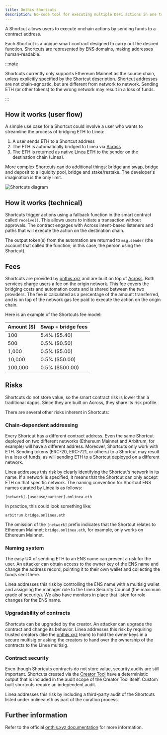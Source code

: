 ```yaml
---
title: Onthis Shortcuts
description: No-code tool for executing multiple DeFi actions in one transaction
---
```


A Shortcut allows users to execute onchain actions by sending funds to a contract address.

Each Shortcut is a unique smart contract designed to carry out the desired function. Shortcuts are
represented by ENS domains, making addresses human-readable.

:::note

Shortcuts currently only supports Ethereum Mainnet as the source chain, unless explicitly specified 
by the Shortcut description. Shortcut addresses are not chain-agnostic, but are different from 
network to network. Sending ETH (or other tokens) to the wrong network may result in a loss of funds.

:::

## How it works (user flow)

A simple use case for a Shortcut could involve a user who wants to streamline the process of 
bridging ETH to Linea:

1. A user sends ETH to a Shortcut address 
2. The ETH is automatically bridged to Linea via [Across](https://across.to/)
3. The ETH is returned as native Linea ETH to the sender on the destination chain (Linea).

More complex Shortcuts can do additional things: bridge and swap, bridge and deposit to a liquidity 
pool, bridge and stake/restake. The developer's imagination is the only limit.

<div class="center-container">
  <div class="img-large">
      <img
        src="/img/article_images/Build_on_Linea/Tooling_and_infrastructure/Cross-chain/Shortcuts/Shortcuts.svg"
        alt="Shortcuts diagram"
      />
  </div>
</div>

## How it works (technical)

Shortcuts trigger actions using a fallback function in the smart contract called `receive()`. This 
allows users to initiate a transaction without approvals. The contract engages with Across 
intent-based listeners and paths that will execute the action on the destination chain. 

The output token(s) from the automation are returned to `msg.sender` (the account that called the 
function; in this case, the person using the Shortcut).

## Fees

Shortcuts are provided by [onthis.xyz](https://www.onthis.xyz/) and are built on top of [Across](https://across.to/). 
Both services charge users a fee on the origin network. This fee covers the bridging costs and 
automation costs and is shared between the two providers. The fee is calculated as a percentage 
of the amount transferred, and is on top of the network gas fee paid to execute the action on the 
origin chain.

Here is an example of the Shortcuts fee model:

| Amount ($)    | Swap + bridge fees |
| ------------- | ------------------ |
|      100      |     5.4% ($5.40)   |
|      500      |     0.5% ($0.50)   |
|    1,000      |     0.5% ($5.00)   |
|   10,000      |     0.5% ($50.00)  |
|  100,000      |     0.5% ($500.00) |

## Risks

Shortcuts do not store value, so the smart contract risk is lower than a traditional dapps. Since 
they are built on Across, they share its risk profile.

There are several other risks inherent in Shortcuts: 

### Chain-dependent addressing

Every Shortcut has a different contract address. Even the same Shortcut deployed on two different 
networks (Ethereum Mainnet and Arbitrum, for example) will have a different address. Moreover, 
Shortcuts only work with ETH. Sending tokens (ERC-20, ERC-721, or others) to a Shortcut may result 
in a loss of funds, as will sending ETH to a Shortcut deployed on a different network.

Linea addresses this risk by clearly identifying the Shortcut's network in its name. If a network 
is specified, it means that the Shortcut can only accept ETH on that specific network. The naming 
convention for Shortcut ENS names curated by Linea is as follows:

`[network].[usecase/partner].onlinea.eth`

In practice, this could look something like:

`arbitrum.bridge.onlinea.eth`

The omission of the `[network]` prefix indicates that the Shortcut relates to Ethereum Mainnet; 
`bridge.onlinea.eth`, for example, only works on Ethereum Mainnet.

### Naming system

The easy UX of sending ETH to an ENS name can present a risk for the user. An attacker can obtain 
access to the owner key of the ENS name and change the address record, pointing it to their own 
wallet and collecting the funds sent there. 

Linea addresses this risk by controlling the ENS name with a multisig wallet and assigning the 
manager role to the Linea Security Council (the maximum grade of security). We also have monitors
in place that listen for role changes for the ENS name.

### Upgradability of contracts 

Shortcuts can be upgraded by the creator. An attacker can upgrade the contract and change its 
behavior. Linea addresses this risk by requiring trusted creators (like the [onthis.xyz](https://www.onthis.xyz/) team) 
to hold the owner keys in a secure multisig or asking the creators to hand over the ownership of 
the contracts to the Linea multisig.

### Contract security 

Even though Shortcuts contracts do not store value, security audits are still important. Shortcuts 
created via the [Creator Tool](https://creator.onthis.xyz) have a deterministic output that is 
included in the audit scope of the Creator Tool itself. Custom built shortcuts require an 
independent audit. 

Linea addresses this risk by including a third-party audit of the Shortcuts listed under 
onlinea.eth as part of the curation process. 

## Further information

Refer to the official [onthis.xyz documentation](https://docs.onthis.xyz) for more information.
